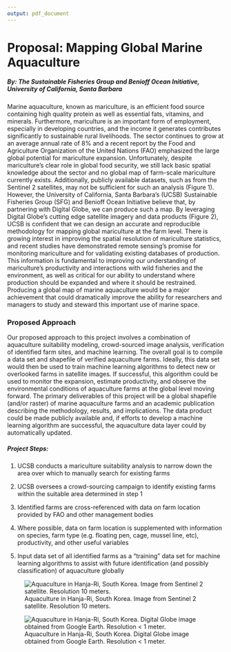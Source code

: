 ```yaml
---
output: pdf_document
---
```


# Proposal: Mapping Global Marine Aquaculture
##### By: The Sustainable Fisheries Group and Benioff Ocean Initiative, University of California, Santa Barbara

Marine aquaculture, known as mariculture, is an efficient food source containing high quality protein as well as essential fats, vitamins, and minerals. Furthermore, mariculture is an important form of employment, especially in developing countries, and the income it generates contributes significantly to sustainable rural livelihoods. The sector continues to grow at an average annual rate of 8% and a recent report by the Food and Agriculture Organization of the United Nations (FAO) emphasized the large global potential for mariculture expansion. Unfortunately, despite mariculture's clear role in global food security, we still lack basic spatial knowledge about the sector and no global map of farm-scale mariculture currently exists. Additionally, publicly available datasets, such as from the Sentinel 2 satellites, may not be sufficient for such an analysis (Figure 1). However, the University of California, Santa Barbara's (UCSB) Sustainable Fisheries Group (SFG) and Benioff Ocean Initiative believe that, by partnering with Digital Globe, we can produce such a map. By leveraging Digital Globe’s cutting edge satellite imagery and data products (Figure 2), UCSB is confident that we can design an accurate and reproducible methodology for mapping global mariculture at the farm level. There is growing interest in improving the spatial resolution of mariculture statistics, and recent studies have demonstrated remote sensing's promise for monitoring mariculture and for validating existing databases of production. This information is fundamental to improving our understanding of mariculture's productivity and interactions with wild fisheries and the environment, as well as critical for our ability to understand where production should be expanded and where it should be restrained. Producing a global map of marine aquaculture would be a major achievement that could dramatically improve the ability for researchers and managers to study and steward this important use of marine space.

### Proposed Approach
Our proposed approach to this project involves a combination of aquaculture suitability modeling, crowd-sourced image analysis, verification of identified farm sites, and machine learning. The overall goal is to compile a data set and shapefile of verified aquaculture farms. Ideally, this data set would then be used to train machine learning algorithms to detect new or overlooked farms in satellite images. If successful, this algorithm could be used to monitor the expansion, estimate productivity, and observe the environmental conditions of aquaculture farms at the global level moving forward. The primary deliverables of this project will be a global shapefile (and/or raster) of marine aquaculture farms and an academic publication describing the methodology, results, and implications. The data product could be made publicly available and, if efforts to develop a machine learning algorithm are successful, the aquaculture data layer could by automatically updated.

##### Project Steps:

1. UCSB conducts a mariculture suitability analysis to narrow down the area over which to manually search for existing farms

2. UCSB oversees a crowd-sourcing campaign to identify existing farms within the suitable area determined in step 1

3. Identified farms are cross-referenced with data on farm location provided by FAO and other management bodies

4. Where possible, data on farm location is supplemented with information on species, farm type (e.g. floating pen, cage, mussel line, etc), productivity, and other useful variables

5. Input data set of all identified farms as a “training” data set for machine learning algorithms to assist with future identification (and possibly classification) of aquaculture globally

![Aquaculture in Hanja-Ri, South Korea. Image from Sentinel 2 satellite. Resolution 10 meters.](korea_aqua_sentinel.png)

![Aquaculture in Hanja-Ri, South Korea. Digital Globe image obtained from Google Earth. Resolution < 1 meter.](korea_aqua_dg.jpg)
